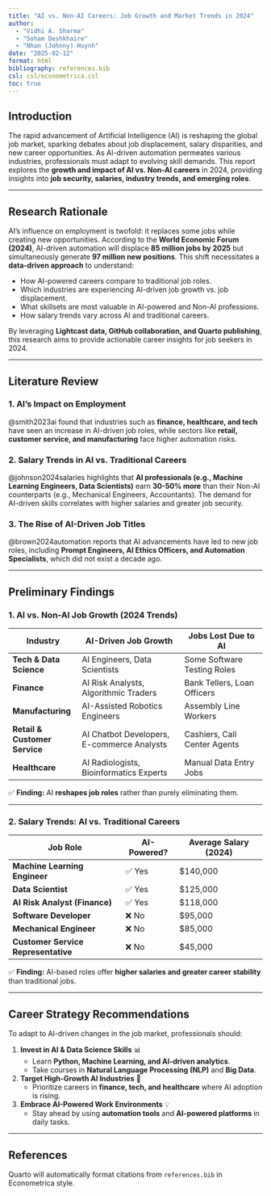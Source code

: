 ```yaml
---
title: "AI vs. Non-AI Careers: Job Growth and Market Trends in 2024"
author:
  - "Vidhi A. Sharma"
  - "Soham Deshkhaire"
  - "Nhan (Johnny) Huynh"
date: "2025-02-12"
format: html
bibliography: references.bib
csl: csl/econometrica.csl
toc: true
---
```


## Introduction

The rapid advancement of Artificial Intelligence (AI) is reshaping the global job market, sparking debates about job displacement, salary disparities, and new career opportunities. As AI-driven automation permeates various industries, professionals must adapt to evolving skill demands. This report explores the **growth and impact of AI vs. Non-AI careers** in 2024, providing insights into **job security, salaries, industry trends, and emerging roles**.

---

## Research Rationale

AI's influence on employment is twofold: it replaces some jobs while creating new opportunities. According to the **World Economic Forum (2024)**, AI-driven automation will displace **85 million jobs by 2025** but simultaneously generate **97 million new positions**. This shift necessitates a **data-driven approach** to understand:

- How AI-powered careers compare to traditional job roles.
- Which industries are experiencing AI-driven job growth vs. job displacement.
- What skillsets are most valuable in AI-powered and Non-AI professions.
- How salary trends vary across AI and traditional careers.

By leveraging **Lightcast data, GitHub collaboration, and Quarto publishing**, this research aims to provide actionable career insights for job seekers in 2024.

---

## Literature Review

### **1. AI's Impact on Employment**
@smith2023ai found that industries such as **finance, healthcare, and tech** have seen an increase in AI-driven job roles, while sectors like **retail, customer service, and manufacturing** face higher automation risks.

### **2. Salary Trends in AI vs. Traditional Careers**
@johnson2024salaries highlights that **AI professionals (e.g., Machine Learning Engineers, Data Scientists)** earn **30-50% more** than their Non-AI counterparts (e.g., Mechanical Engineers, Accountants). The demand for AI-driven skills correlates with higher salaries and greater job security.

### **3. The Rise of AI-Driven Job Titles**
@brown2024automation reports that AI advancements have led to new job roles, including **Prompt Engineers, AI Ethics Officers, and Automation Specialists**, which did not exist a decade ago.

---

## Preliminary Findings

### **1. AI vs. Non-AI Job Growth (2024 Trends)**

| **Industry**               | **AI-Driven Job Growth**                 | **Jobs Lost Due to AI**          |
|----------------------------|------------------------------------------|---------------------------------|
| **Tech & Data Science**    | AI Engineers, Data Scientists           | Some Software Testing Roles     |
| **Finance**               | AI Risk Analysts, Algorithmic Traders   | Bank Tellers, Loan Officers     |
| **Manufacturing**         | AI-Assisted Robotics Engineers          | Assembly Line Workers           |
| **Retail & Customer Service** | AI Chatbot Developers, E-commerce Analysts | Cashiers, Call Center Agents  |
| **Healthcare**            | AI Radiologists, Bioinformatics Experts | Manual Data Entry Jobs          |

✅ **Finding:** AI **reshapes job roles** rather than purely eliminating them.

---

### **2. Salary Trends: AI vs. Traditional Careers**

| **Job Role**                     | **AI-Powered?** | **Average Salary (2024)** |
|----------------------------------|----------------|--------------------------|
| **Machine Learning Engineer**    | ✅ Yes         | $140,000                 |
| **Data Scientist**               | ✅ Yes         | $125,000                 |
| **AI Risk Analyst (Finance)**    | ✅ Yes         | $118,000                 |
| **Software Developer**           | ❌ No          | $95,000                  |
| **Mechanical Engineer**          | ❌ No          | $85,000                  |
| **Customer Service Representative** | ❌ No          | $45,000                  |

✅ **Finding:** AI-based roles offer **higher salaries and greater career stability** than traditional jobs.

---

## Career Strategy Recommendations

To adapt to AI-driven changes in the job market, professionals should:

1. **Invest in AI & Data Science Skills** 📊
   - Learn **Python, Machine Learning, and AI-driven analytics**.
   - Take courses in **Natural Language Processing (NLP)** and **Big Data**.

2. **Target High-Growth AI Industries** 🚀
   - Prioritize careers in **finance, tech, and healthcare** where AI adoption is rising.

3. **Embrace AI-Powered Work Environments** 💡
   - Stay ahead by using **automation tools** and **AI-powered platforms** in daily tasks.

---

## References

::: {#refs}
:::

Quarto will automatically format citations from `references.bib` in Econometrica style.
